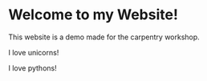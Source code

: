 # Welcome to my Website!

This website is a demo made for the carpentry workshop.

I love unicorns!

I love pythons!